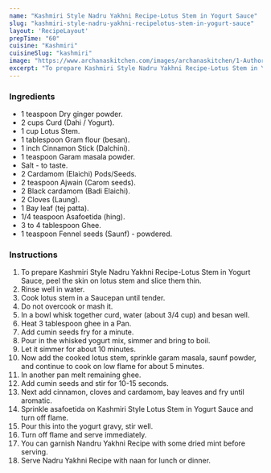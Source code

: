 ---
name: "Kashmiri Style Nadru Yakhni Recipe-Lotus Stem in Yogurt Sauce"
slug: "kashmiri-style-nadru-yakhni-recipelotus-stem-in-yogurt-sauce"
layout: 'RecipeLayout'
prepTime: "60"
cuisine: "Kashmiri"
cuisineSlug: "kashmiri"
image: "https://www.archanaskitchen.com/images/archanaskitchen/1-Author/Jyothi_Rajesh/Nandru_Yakhni__Kashmiri_Style_Lotus_Stem_in_Yogurt_Sauce.jpg"
excerpt: "To prepare Kashmiri Style Nadru Yakhni Recipe-Lotus Stem in Yogurt Sauce, peel the skin on lotus stem and slice them thin"
---

### Ingredients

- 1 teaspoon Dry ginger powder.
- 2 cups Curd (Dahi / Yogurt).
- 1 cup Lotus Stem.
- 1 tablespoon Gram flour (besan).
- 1 inch Cinnamon Stick (Dalchini).
- 1 teaspoon Garam masala powder.
- Salt - to taste.
- 2 Cardamom (Elaichi) Pods/Seeds.
- 2 teaspoon Ajwain (Carom seeds).
- 2 Black cardamom (Badi Elaichi).
- 2 Cloves (Laung).
- 1 Bay leaf (tej patta).
- 1/4 teaspoon Asafoetida (hing).
- 3 to 4 tablespoon Ghee.
- 1 teaspoon Fennel seeds (Saunf) - powdered.

### Instructions

1. To prepare Kashmiri Style Nadru Yakhni Recipe-Lotus Stem in Yogurt Sauce, peel the skin on lotus stem and slice them thin.
1. Rinse well in water.
1. Cook lotus stem in a Saucepan until tender.
1. Do not overcook or mash it.
1. In a bowl whisk together curd, water (about 3/4 cup) and besan well.
1. Heat 3 tablespoon ghee in a Pan.
1. Add cumin seeds fry for a minute.
1. Pour in the whisked yogurt mix, simmer and bring to boil.
1. Let it simmer for about 10 minutes.
1. Now add the cooked lotus stem, sprinkle garam masala, saunf powder, and continue to cook on low flame for about 5 minutes.
1. In another pan melt remaining ghee.
1. Add cumin seeds and stir for 10-15 seconds.
1. Next add cinnamon, cloves and cardamom, bay leaves and fry until aromatic.
1. Sprinkle asafoetida on Kashmiri Style Lotus Stem in Yogurt Sauce and turn off flame.
1. Pour this into the yogurt gravy, stir well.
1. Turn off flame and serve immediately.
1. You can garnish Nandru Yakhni Recipe with some dried mint before serving.
1. Serve Nadru Yakhni Recipe with naan for lunch or dinner.
